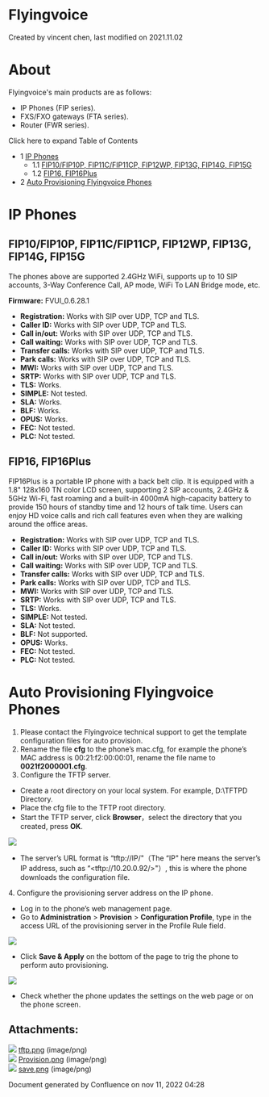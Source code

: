 
# Flyingvoice 

 Created by  vincent chen, last modified on 2021.11.02

# About

Flyingvoice's main products are as follows:

* IP Phones (FIP series).
* FXS/FXO gateways (FTA series).
* Router (FWR series).

Click here to expand Table of Contents

* 1 [IP Phones](#ip-phones)  
   * 1.1 [FIP10/FIP10P, FIP11C/FIP11CP, FIP12WP, FIP13G, FIP14G, FIP15G](#fip10fip10p-fip11cfip11cp-fip12wp-fip13g-fip14g-fip15g)  
   * 1.2 [FIP16, FIP16Plus](#fip16-fip16plus)
* 2 [Auto Provisioning Flyingvoice Phones](#auto-provisioning-flyingvoice-phones)

# IP Phones

## FIP10/FIP10P, FIP11C/FIP11CP, FIP12WP, FIP13G, FIP14G, FIP15G

The phones above are supported 2.4GHz WiFi, supports up to 10 SIP accounts, 3-Way Conference Call, AP mode, WiFi To LAN Bridge mode, etc.

**Firmware:** FVUI\_0.6.28.1

* **Registration:** Works with SIP over UDP, TCP and TLS.
* **Caller ID:** Works with SIP over UDP, TCP and TLS.
* **Call in/out:** Works with SIP over UDP, TCP and TLS.
* **Call waiting:** Works with SIP over UDP, TCP and TLS.
* **Transfer calls:** Works with SIP over UDP, TCP and TLS.
* **Park calls:** Works with SIP over UDP, TCP and TLS.
* **MWI:** Works with SIP over UDP, TCP and TLS.
* **SRTP:** Works with SIP over UDP, TCP and TLS.
* **TLS:** Works.
* **SIMPLE:** Not tested.
* **SLA:** Works.
* **BLF:** Works.
* **OPUS:** Works.
* **FEC:** Not tested.
* **PLC:** Not tested.

## FIP16, FIP16Plus

FIP16Plus is a portable IP phone with a back belt clip. It is equipped with a 1.8" 128x160 TN color LCD screen, supporting 2 SIP accounts, 2.4GHz & 5GHz Wi-Fi, fast roaming and a built-in 4000mA high-capacity battery to provide 150 hours of standby time and 12 hours of talk time. Users can enjoy HD voice calls and rich call features even when they are walking around the office areas.

* **Registration:** Works with SIP over UDP, TCP and TLS.
* **Caller ID:** Works with SIP over UDP, TCP and TLS.
* **Call in/out:** Works with SIP over UDP, TCP and TLS.
* **Call waiting:** Works with SIP over UDP, TCP and TLS.
* **Transfer calls:** Works with SIP over UDP, TCP and TLS.
* **Park calls:** Works with SIP over UDP, TCP and TLS.
* **MWI:** Works with SIP over UDP, TCP and TLS.
* **SRTP:** Works with SIP over UDP, TCP and TLS.
* **TLS:** Works.
* **SIMPLE:** Not tested.
* **SLA:** Not tested.
* **BLF:** Not supported.
* **OPUS:** Works.
* **FEC:** Not tested.
* **PLC:** Not tested.

# Auto Provisioning Flyingvoice Phones

1. Please contact the Flyingvoice technical support to get the template configuration files for auto provision.
2. Rename the file **cfg** to the phone’s mac.cfg, for example the phone’s MAC address is 00:21:f2:00:00:01, rename the file name to **0021f2000001.cfg**.
3. Configure the TFTP server.
* Create a root directory on your local system. For example, D:\\TFTPD Directory.
* Place the cfg file to the TFTP root directory.
* Start the TFTP server, click **Browser**，select the directory that you created, press **OK**.

![](/attachments/61210887/61210888.png)

* The server’s URL format is “tftp://IP/"（The “IP" here means the server’s IP address, such as “&lt;tftp://10.20.0.92/>"）, this is where the phone downloads the configuration file.

 4\. Configure the provisioning server address on the IP phone.

* Log in to the phone’s web management page.
* Go to **Administration** \> **Provision** \> **Configuration Profile**, type in the access URL of the provisioning server in the Profile Rule field.

![](/attachments/61210887/61210889.png)

* Click **Save & Apply** on the bottom of the page to trig the phone to perform auto provisioning.

![](/attachments/61210887/61210890.png)

* Check whether the phone updates the settings on the web page or on the phone screen.

## Attachments:

![](/images/icons/bullet_blue.gif) [tftp.png](/attachments/61210887/61210888.png) (image/png)  
![](/images/icons/bullet_blue.gif) [Provision.png](/attachments/61210887/61210889.png) (image/png)  
![](/images/icons/bullet_blue.gif) [save.png](/attachments/61210887/61210890.png) (image/png)  

Document generated by Confluence on nov 11, 2022 04:28
